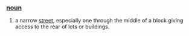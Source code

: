 ===[[noun]]===
#a narrow [[street]], especially one through the middle of a block giving access to the rear of lots or buildings.